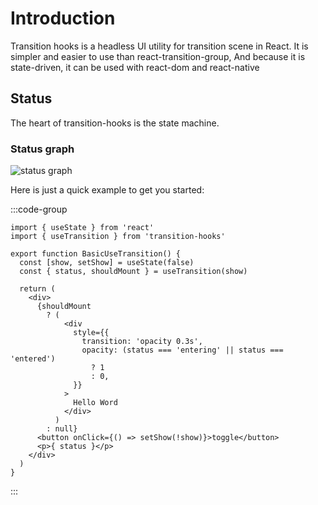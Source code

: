 # Introduction

Transition hooks is a headless UI utility for transition scene in React.
It is simpler and easier to use than react-transition-group, And because it is state-driven, it can be used with react-dom and react-native

## Status

The heart of transition-hooks is the state machine.

### Status graph

![status graph](/status.png)

Here is just a quick example to get you started:


:::code-group
<div data-title="Preview">
  <BasicUseTransition />
</div>

```tsx [BasicUseTransition.tsx]
import { useState } from 'react'
import { useTransition } from 'transition-hooks'

export function BasicUseTransition() {
  const [show, setShow] = useState(false)
  const { status, shouldMount } = useTransition(show)

  return (
    <div>
      {shouldMount
        ? (
            <div
              style={{
                transition: 'opacity 0.3s',
                opacity: (status === 'entering' || status === 'entered')
                  ? 1
                  : 0,
              }}
            >
              Hello Word
            </div>
          )
        : null}
      <button onClick={() => setShow(!show)}>toggle</button>
      <p>{ status }</p>
    </div>
  )
}
```

:::
